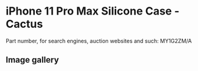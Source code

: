 # iPhone 11 Pro Max Silicone Case - Cactus

Part number, for search engines, auction websites and such: MY1G2ZM/A

## Image gallery

<div style={{ width: "768px" }}>
  <GalleryComponent
    images={[
      {
        original: "/everysource/MY1G2",
        thumbnail: "/everypreview/MY1G2",
      },
      {
        original: "/everysource/MY1G2_AV1",
        thumbnail: "/everypreview/MY1G2_AV1",
      },
      {
        original: "/everysource/MY1G2_AV2",
        thumbnail: "/everypreview/MY1G2_AV2",
      },
      {
        original: "/everysource/MY1G2_AV3",
        thumbnail: "/everypreview/MY1G2_AV3",
      },
      {
        original: "/everysource/MY1G2_AV4",
        thumbnail: "/everypreview/MY1G2_AV4",
      },
      {
        original: "/everysource/MY1G2_AV5",
        thumbnail: "/everypreview/MY1G2_AV5",
      }
    ]}
  />
</div>